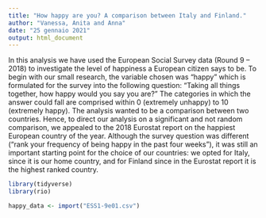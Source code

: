 ```yaml
---
title: "How happy are you? A comparison between Italy and Finland."
author: "Vanessa, Anita and Anna"
date: "25 gennaio 2021"
output: html_document
---
```

In this analysis we have used the European Social Survey data (Round 9 – 2018) to investigate the level of happiness a European citizen says to be. 
To begin with our small research, the variable chosen was “happy” which is formulated for the survey into the following question:
“Taking all things together, how happy would you say you are?”
The categories in which the answer could fall are comprised within 0 (extremely unhappy) to 10 (extremely happy). 
The analysis wanted to be a comparison between two countries. Hence, to direct our analysis on a significant and not random comparison, we appealed to the 2018 Eurostat report on the happiest European country of the year. Although the survey question was different (“rank your frequency of being happy in the past four weeks”), it was still an important starting point for the choice of our countries: 
we opted for Italy, since it is our home country, and for Finland since in the 
Eurostat report it is the highest ranked country.
```r
library(tidyverse)
library(rio)

happy_data <- import("ESS1-9e01.csv")
```

